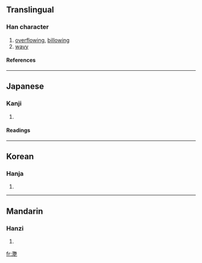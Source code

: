{{see|滟|灔}}

==Translingual==
===Han character===
{{Han char|rn=85|rad=水|as=24|sn=27|four=|canj=水山廿山 (EUTU)}}
# [[overflowing]], [[billowing]]
# [[wavy]]
====References====
{{Han ref|kx=0664.250|dkj=18839|dj=1073.110|hdz=31799.040|uh=7067|ud=28775}}

----
==Japanese==
===Kanji===
{{ja-kanji|grade=|rs=水24}}
# {{defn|Japanese}} 
====Readings====
{{ja-readings|on=[[えん]] (en)|kun=[[なみ]] (nami)}}

----
==Korean==
===Hanja===
{{ko-hanja|hangeul=염|eumhun=|rv=yeom|mr=yŏm|y=yem}}
# {{defn|Korean}}

----
==Mandarin==
===Hanzi===
{{cmn-hanzi|sim=滟|pin=[[yàn]] ([[yan4]])|wg=yen<sup>4</sup>}}
# {{defn|Mandarin}}

[[fr:灧]]